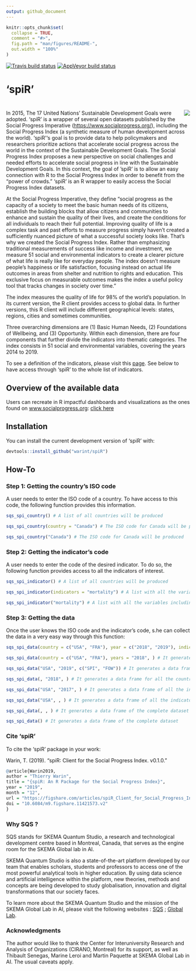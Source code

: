 ```yaml
---
output: github_document
---
```


<!-- README.md is generated from README.Rmd. Please edit that file -->

```r
knitr::opts_chunk$set(
  collapse = TRUE,
  comment = "#>",
  fig.path = "man/figures/README-",
  out.width = "100%"
)
```

<!-- badges: start -->
[![Travis build status](https://travis-ci.org/warint/spiR.svg?branch=master)](https://travis-ci.org/warint/spiR)
[![AppVeyor build status](https://ci.appveyor.com/api/projects/status/github/warint/spiR?branch=master&svg=true)](https://ci.appveyor.com/project/warint/spiR)
<!-- badges: end -->

# 'spiR'

# <img src="man/figures/LOGO.png" align="right" />

In 2015, The 17 United Nations' Sustainable Development Goals were adopted. 'spiR' is a wrapper of several open datasets published by the Social Progress Imperative (<https://www.socialprogress.org/>), including the Social Progress Index (a synthetic measure of human development across the world). 'spiR''s goal is to provide data to help policymakers and researchers prioritize actions that accelerate social progress across the world in the context of the Sustainable Development Goals. The Social Progress Index proposes a new perspective on social challenges and needed efforts to accelerate social progress in line with the Sustainable Development Goals. In this context, the goal of 'spiR' is to allow an easy connection with R to the Social Progress Index in order to benefit from the "power of crowds." 'spiR' is an R wrapper to easily access the Social Progress Index datasets.

At the Social Progress Imperative, they define "social progress as the capacity of a society to meet the basic human needs of its citizens, establish the building blocks that allow citizens and communities to enhance and sustain the quality of their lives, and create the conditions for all individuals to reach their full potential. Improving quality of life is a complex task and past efforts to measure progress simply haven’t created a sufficiently nuanced picture of what a successful society looks like. That’s why we created the Social Progress Index. Rather than emphasizing traditional measurements of success like income and investment, we measure 51 social and environmental indicators to create a clearer picture of what life is really like for everyday people. The index doesn’t measure people’s happiness or life satisfaction, focusing instead on actual life outcomes in areas from shelter and nutrition to rights and education. This exclusive focus on measurable outcomes makes the index a useful policy tool that tracks changes in society over time." 

The index measures the quality of life for 98% of the world's population. In its current version, the R client provides access to global data. In further versions, this R client will include different geographical levels: states, regions, cities and sometimes communities.

Three overarching dimensions are (1) Basic Human Needs, (2) Foundations of Wellbeing, and (3) Opportunity. Within each dimension, there are four components that further divide the indicators into thematic categories. The index consists in 51 social and environmental variables, covering the years 2014 to 2019. 

To see a definition of the indicators, please visit this [page](https://www.socialprogress.org/index/global/definitions/BHN/0/0). See below to have access through 'spiR' to the whole list of indicators.

## Overview of the available data

Users can recreate in R impactful dashboards and visualizations as the ones found on [www.socialprogress.org](http://www.socialprogress.org){target="_blank"}: [click here](https://www.socialprogress.org/?tab=2&code=NOR&embedded=true){target="_blank"}


## Installation

You can install the current development version of 'spiR' with:

```r
devtools::install_github("warint/spiR")
```


## How-To

### Step 1: Getting the country's ISO code

A user needs to enter the ISO code of a country. To have access to this code, the following function provides this information.

```r
sqs_spi_country() # A list of all countries will be produced

sqs_spi_country(country = "Canada") # The ISO code for Canada will be produced

sqs_spi_country("Canada") # The ISO code for Canada will be produced
```

### Step 2: Getting the indicator's code

A user needs to enter the code of the desired indicator. To do so, the following function provides access to all the indicators of interest.

```r
sqs_spi_indicator() # A list of all countries will be produced

sqs_spi_indicator(indicators = "mortality") # A list with all the variables including "mortlity" will be produced

sqs_spi_indicator("mortality") # A list with all the variables including "mortlity" will be produced
```

### Step 3: Getting the data

Once the user knows the ISO code and the indicator's code, s.he can collect the data in a very easy way through this function:

```r
sqs_spi_data(country = c("USA", "FRA"), year = c("2018", "2019"), indicators = "SPI") # It generates a data frame of the overall SPI indicator for the USA and France for the years 2018 and 2019

sqs_spi_data(country = c("USA", "FRA"), years = "2018", ) # It generates a data frame of all the indicators for the USA and France for the year 2018

sqs_spi_data("USA", "2019", c("SPI", "FOW")) # It generates a data frame of the SPI and FOW indicators for the USA in 2019

sqs_spi_data(, "2018", ) # It generates a data frame for all the countries and all the indicators for 2018

sqs_spi_data("USA", "2017", ) # It generates a data frame of all the indicators for the USA in 2017

sqs_spi_data("USA", , ) # It generates a data frame of all the indicators for all the years for the USA

sqs_spi_data(, , ) # It generates a data frame of the complete dataset

sqs_spi_data() # It generates a data frame of the complete dataset
```


### Cite 'spiR'

To cite the 'spiR' package in your work:

Warin, T. (2019). "spiR: Client for the Social Progress Index. v0.1.0."

```r
@article{Warin2019,
author = "Thierry Warin",
title = "{spiR: An R Package for the Social Progress Index}",
year = "2019",
month = "12",
url = "https://figshare.com/articles/spiR_Client_for_Social_Progress_Index_Data/11421573",
doi = "10.6084/m9.figshare.11421573.v2"
}
```

### Why SQS ?

SQS stands for SKEMA Quantum Studio, a research and technological development centre based in Montreal, Canada, that serves as the engine room for the SKEMA Global lab in AI.

SKEMA Quantum Studio is also a state-of-the-art platform developed by our team that enables scholars, students and professors to access one of the most powerful analytical tools in higher education. By using data science and artificial intelligence within the platform, new theories, methods and concepts are being developed to study globalisation, innovation and digital transformations that our society faces.

To learn more about the SKEMA Quantum Studio and the mission of the SKEMA Global Lab in AI, please visit the following websites : [SQS]( https://quantumstudio.skemagloballab.io) ; [Global Lab](https://skemagloballab.io/).

### Acknowledgments

The author would like to thank the Center for Interuniversity Research and Analysis of Organizations (CIRANO, Montreal) for its support, as well as Thibault Senegas, Marine Leroi and Martin Paquette at SKEMA Global Lab in AI. The usual caveats apply.
